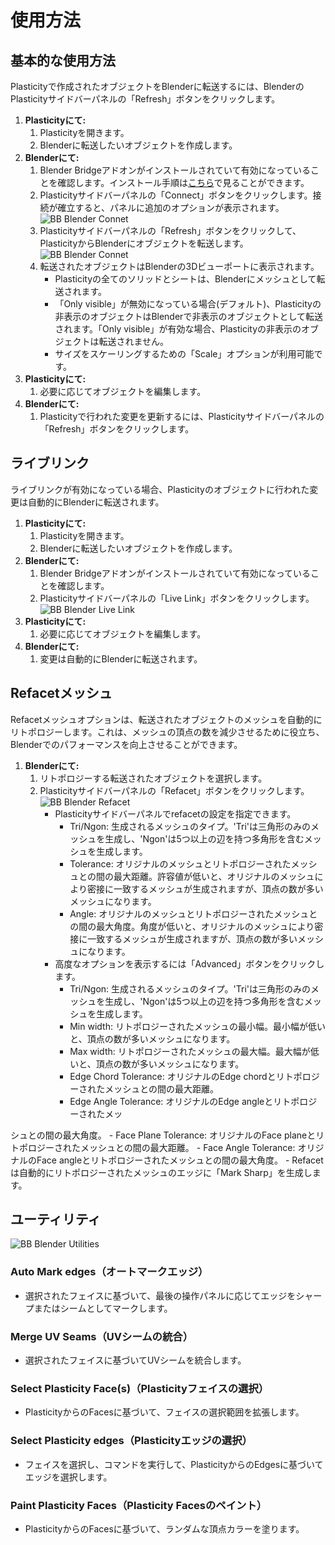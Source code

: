 # 使用方法

## 基本的な使用方法

Plasticityで作成されたオブジェクトをBlenderに転送するには、BlenderのPlasticityサイドバーパネルの「Refresh」ボタンをクリックします。

1. **Plasticityにて:**
    1. Plasticityを開きます。
    2. Blenderに転送したいオブジェクトを作成します。
2. **Blenderにて:**
    1. Blender Bridgeアドオンがインストールされていて有効になっていることを確認します。インストール手順は[こちら](./install-blender-addon)で見ることができます。
    2. Plasticityサイドバーパネルの「Connect」ボタンをクリックします。接続が確立すると、パネルに追加のオプションが表示されます。
        ![BB Blender Connet](/img/bb-blender-connect.png)
    3. Plasticityサイドバーパネルの「Refresh」ボタンをクリックして、PlasticityからBlenderにオブジェクトを転送します。
        ![BB Blender Connet](/img/bb-blender-refresh.png)
    4. 転送されたオブジェクトはBlenderの3Dビューポートに表示されます。
        - Plasticityの全てのソリッドとシートは、Blenderにメッシュとして転送されます。
        - 「Only visible」が無効になっている場合(デフォルト)、Plasticityの非表示のオブジェクトはBlenderで非表示のオブジェクトとして転送されます。「Only visible」が有効な場合、Plasticityの非表示のオブジェクトは転送されません。
        - サイズをスケーリングするための「Scale」オプションが利用可能です。
3. **Plasticityにて:**
    1. 必要に応じてオブジェクトを編集します。
4. **Blenderにて:**
    1. Plasticityで行われた変更を更新するには、Plasticityサイドバーパネルの「Refresh」ボタンをクリックします。

## ライブリンク

ライブリンクが有効になっている場合、Plasticityのオブジェクトに行われた変更は自動的にBlenderに転送されます。

1. **Plasticityにて:**
    1. Plasticityを開きます。
    2. Blenderに転送したいオブジェクトを作成します。
2. **Blenderにて:**
    1. Blender Bridgeアドオンがインストールされていて有効になっていることを確認します。
    2. Plasticityサイドバーパネルの「Live Link」ボタンをクリックします。
        ![BB Blender Live Link](/img/bb-blender-live-link.png)
3. **Plasticityにて:**
    1. 必要に応じてオブジェクトを編集します。
4. **Blenderにて:**
    1. 変更は自動的にBlenderに転送されます。

## Refacetメッシュ

Refacetメッシュオプションは、転送されたオブジェクトのメッシュを自動的にリトポロジーします。これは、メッシュの頂点の数を減少させるために役立ち、Blenderでのパフォーマンスを向上させることができます。

1. **Blenderにて:**
    1. リトポロジーする転送されたオブジェクトを選択します。
    2. Plasticityサイドバーパネルの「Refacet」ボタンをクリックします。
        ![BB Blender Refacet](/img/bb-blender-refacet.png)
        - Plasticityサイドバーパネルでrefacetの設定を指定できます。
            - Tri/Ngon: 生成されるメッシュのタイプ。'Tri'は三角形のみのメッシュを生成し、'Ngon'は5つ以上の辺を持つ多角形を含むメッシュを生成します。
            - Tolerance: オリジナルのメッシュとリトポロジーされたメッシュとの間の最大距離。許容値が低いと、オリジナルのメッシュにより密接に一致するメッシュが生成されますが、頂点の数が多いメッシュになります。
            - Angle: オリジナルのメッシュとリトポロジーされたメッシュとの間の最大角度。角度が低いと、オリジナルのメッシュにより密接に一致するメッシュが生成されますが、頂点の数が多いメッシュになります。
        - 高度なオプションを表示するには「Advanced」ボタンをクリックします。
            - Tri/Ngon: 生成されるメッシュのタイプ。'Tri'は三角形のみのメッシュを生成し、'Ngon'は5つ以上の辺を持つ多角形を含むメッシュを生成します。
            - Min width: リトポロジーされたメッシュの最小幅。最小幅が低いと、頂点の数が多いメッシュになります。
            - Max width: リトポロジーされたメッシュの最大幅。最大幅が低いと、頂点の数が多いメッシュになります。
            - Edge Chord Tolerance: オリジナルのEdge chordとリトポロジーされたメッシュとの間の最大距離。
            - Edge Angle Tolerance: オリジナルのEdge angleとリトポロジーされたメッ

シュとの間の最大角度。
            - Face Plane Tolerance: オリジナルのFace planeとリトポロジーされたメッシュとの間の最大距離。
            - Face Angle Tolerance: オリジナルのFace angleとリトポロジーされたメッシュとの間の最大角度。
        - Refacetは自動的にリトポロジーされたメッシュのエッジに「Mark Sharp」を生成します。

## ユーティリティ

![BB Blender Utilities](/img/bb-blender-utilities.png)

### Auto Mark edges（オートマークエッジ）

- 選択されたフェイスに基づいて、最後の操作パネルに応じてエッジをシャープまたはシームとしてマークします。

### Merge UV Seams（UVシームの統合）

- 選択されたフェイスに基づいてUVシームを統合します。

### Select Plasticity Face(s)（Plasticityフェイスの選択）

- PlasticityからのFacesに基づいて、フェイスの選択範囲を拡張します。

### Select Plasticity edges（Plasticityエッジの選択）

- フェイスを選択し、コマンドを実行して、PlasticityからのEdgesに基づいてエッジを選択します。

### Paint Plasticity Faces（Plasticity Facesのペイント）

- PlasticityからのFacesに基づいて、ランダムな頂点カラーを塗ります。






